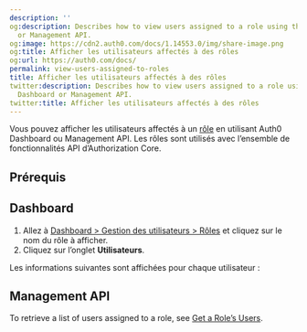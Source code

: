 ```yaml
---
description: ''
og:description: Describes how to view users assigned to a role using the Auth0 Dashboard
  or Management API.
og:image: https://cdn2.auth0.com/docs/1.14553.0/img/share-image.png
og:title: Afficher les utilisateurs affectés à des rôles
og:url: https://auth0.com/docs/
permalink: view-users-assigned-to-roles
title: Afficher les utilisateurs affectés à des rôles
twitter:description: Describes how to view users assigned to a role using the Auth0
  Dashboard or Management API.
twitter:title: Afficher les utilisateurs affectés à des rôles
---
```


Vous pouvez afficher les utilisateurs affectés à un [rôle](/authorization/concepts/rbac) en utilisant Auth0 Dashboard ou Management API. Les rôles sont utilisés avec l’ensemble de fonctionnalités API d’Authorization Core.

## Prérequis



## Dashboard

1. Allez à [Dashboard > Gestion des utilisateurs > Rôles](%24%7Bmanage_url%7D/#/users) et cliquez sur le nom du rôle à afficher.
2. Cliquez sur l’onglet **Utilisateurs**.

Les informations suivantes sont affichées pour chaque utilisateur :



## Management API

To retrieve a list of users assigned to a role, see [Get a Role’s Users](https://auth0.com/docs/api/management/v2#!/Roles/get_role_user).